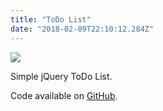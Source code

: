 ```yaml
---
title: "ToDo List"
date: "2018-02-09T22:10:12.284Z"
---
```


<Img
  src="/images/posts/todo.png"
  width={2154}
  height={1232}
  caption="toDo List project"
/>

Simple jQuery ToDo List.

Code available on [GitHub](https://github.com/eneax/toDoList).

